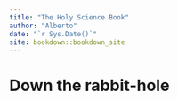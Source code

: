 ```yaml
--- 
title: "The Holy Science Book"
author: "Alberto"
date: "`r Sys.Date()`"
site: bookdown::bookdown_site
---
```


# Down the rabbit-hole

